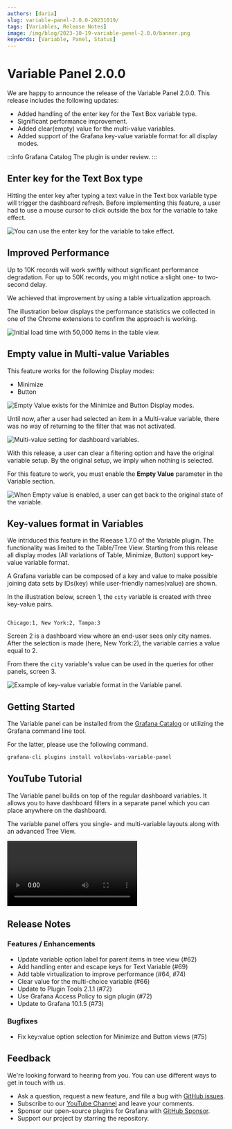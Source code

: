 ```yaml
---
authors: [daria]
slug: variable-panel-2.0.0-20231019/
tags: [Variables, Release Notes]
image: /img/blog/2023-10-19-variable-panel-2.0.0/banner.png
keywords: [Variable, Panel, Status]
---
```



# Variable Panel 2.0.0

We are happy to announce the release of the Variable Panel 2.0.0. This release includes the following updates:

- Added handling of the enter key for the Text Box variable type.
- Significant performance improvement.
- Added clear(empty) value for the multi-value variables.
- Added support of the Grafana key-value variable format for all display modes.

:::info Grafana Catalog
The plugin is under review.
:::

## Enter key for the Text Box type

Hitting the enter key after typing a text value in the Text box variable type will trigger the dashboard refresh. Before implementing this feature, a user had to use a mouse cursor to click outside the box for the variable to take effect. 

<Image
  title="You can use the enter key for the variable to take effect."
  src="/img/blog/2023-10-19-variable-panel-2.0.0/enter.png"
/>

## Improved Performance

Up to 10K records will work swiftly without significant performance degradation.
For up to 50K records, you might notice a slight one- to two-second delay. 

We achieved that improvement by using a table virtualization approach.

The illustration below displays the performance statistics we collected in one of the Chrome extensions to confirm the approach is working.

<Image
  title="Initial load time with 50,000 items in the table view."
  src="/img/blog/2023-10-19-variable-panel-2.0.0/performance.png"
/>

## Empty value in Multi-value Variables

This feature works for the following Display modes:
 - Minimize
 - Button

<Image
  title="Empty Value exists for the Minimize and Button Display modes."
  src="/img/blog/2023-10-19-variable-panel-2.0.0/empty-value.png"
/>

Until now, after a user had selected an item in a Multi-value variable, there was no way of returning to the filter that was not activated.

<Image
  title="Multi-value setting for dashboard variables."
  src="/img/blog/2023-10-19-variable-panel-2.0.0/multi-value.png"
/>

With this release, a user can clear a filtering option and have the original variable setup. By the original setup, we imply when nothing is selected.

For this feature to work, you must enable the <b>Empty Value</b> parameter in the Variable section.

<Image
  title="When Empty value is enabled, a user can get back to the original state of the variable."
  src="/img/blog/2023-10-19-variable-panel-2.0.0/empty-all.png"
/>

## Key-values format in Variables

We intriduced this feature in the Rleease 1.7.0 of the Variable plugin. The functionality was limited to the Table/Tree View. Starting from this release all display modes (All variations of Table, Minimize, Button) support key-value variable format. 

A Grafana variable can be composed of a key and value to make possible joining data sets by IDs(key) while user-friendly names(value) are shown. 

In the illustration below, screen 1, the `city` variable is created with three key-value pairs.

```text

Chicago:1, New York:2, Tampa:3

```

Screen 2 is a dashboard view where an end-user sees only city names. After the selection is made (here, New York:2), the variable carries a value equal to 2. 

From there the `city` variable's value can be used in the queries for other panels, screen 3.

<Image
  title="Example of key-value variable format in the Variable panel."
  src="/img/blog/2023-08-10-variable-panel-1.7.0/key-value.png"
/>

## Getting Started

The Variable panel can be installed from the [Grafana Catalog](https://grafana.com/grafana/plugins/volkovlabs-variable-panel/) or utilizing the Grafana command line tool.

For the latter, please use the following command.

```bash
grafana-cli plugins install volkovlabs-variable-panel
```

## YouTube Tutorial

The Variable panel builds on top of the regular dashboard variables. It allows you to have dashboard filters in a separate panel which you can place anywhere on the dashboard.

The variable panel offers you single- and multi-variable layouts along with an advanced Tree View.

<Video
  src="https://www.youtube.com/embed/mYYtMW9qiPA"
  title="Demonstrates the Variable panel functionality."
/>

## Release Notes

### Features / Enhancements

- Update variable option label for parent items in tree view (#62)
- Add handling enter and escape keys for Text Variable (#69)
- Add table virtualization to improve performance (#64, #74)
- Clear value for the multi-choice variable (#66)
- Update to Plugin Tools 2.1.1 (#72)
- Use Grafana Access Policy to sign plugin (#72)
- Update to Grafana 10.1.5 (#73)

### Bugfixes

- Fix key:value option selection for Minimize and Button views (#75)

## Feedback

We're looking forward to hearing from you. You can use different ways to get in touch with us.

- Ask a question, request a new feature, and file a bug with [GitHub issues](https://github.com/volkovlabs/volkovlabs-variable-panel/issues).
- Subscribe to our [YouTube Channel](https://www.youtube.com/@volkovlabs) and leave your comments.
- Sponsor our open-source plugins for Grafana with [GitHub Sponsor](https://github.com/sponsors/VolkovLabs).
- Support our project by starring the repository.

